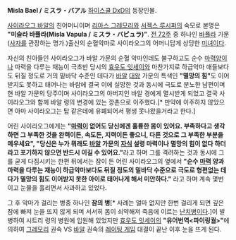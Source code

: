 '''Misla Bael / ミスラ・バアル'''
[[하이스쿨 DxD]]의 등장인물.

[[사이라오그 바알]]의 친어머니이며 [[리아스 그레모리]]와 [[서젝스 루시퍼]]의 숙모로 본명은 '''"미슬라 바퓰라(Misla Vapula / ミスラ・バピュラ)"'''. [[전 72주]] 중 하나인 [[바퓰라]] 가문([[사자]]를 관장하는 명가.)출신의 순혈악마로 사이라오그의 어머니답게 상당한 [[미녀]]이다.

자신의 친아들인 사이라오그가 바알 가문의 순혈 악마인데도 불구하고도 순수 [[마력]]양이나 마력을 다루는 재능이 극초반 당시의 [[효우도 잇세이]]와 마찬가지로 하급악마 애들보다도 뒤질 정도로 거의 밑바닥 수준인 데다가 [[바알]] [[대왕]] 가문의 특색인 '''"멸망의 힘"'''도 이어받지도 못하고 태어나는 바람에 결국 이에 실망한 것과 동시에 극도로 분노한 남편이며 현 바알 가문의 당주이며 사이라오그의 아버지인 바알 경에게 멸시받게 되었고 결국 사이라오그와 함께 바알 령의 변경에 있는 깡촌으로 이주했다.[* 만약에 이주하지 않았으면 아마 사이라오그는 탑 같은데에 유폐되어서 평생 못나왔을거라고 한다.] 

어린 사이라오그에게는 '''"[[마력]]이 없어도 당신에겐 훌륭한 몸이 있어요. 부족하다고 생각하면 그 부족한 것을 완력이든, 속도든, 지력이든 좋으니, 다른 것으로 그 부족한 부분을 메우세요", "당신은 누가 뭐래도 [[바알]] 가문의 [[자식]] 설령 마력이나 멸망의 힘이 없다 하더라고 포기하지 않으면 반드시 이길 수 있어요."'''라고 하며 그를 격려하는 것과 동시에 그를 굳게 다짐시키는 한편 뒤에서는 잠이 든 어린 사이라오그의 옆에서 '''"순수 [[마력]] 양과 마력을 다루는 재능이 하급악마보다도 뒤질 정도의 밑바닥 수준으로 극도로 형편없는 데다가 멸망의 힘도 이어받지 못한 아이로 태어나게 해서 미안하다."''' 라고 하며 계속 몇번이고 눈물을 흘리면서 사과하고 있었다. 

그 후 악마가 걸리는 병중 하나인 '''잠의 병'''[* 사례는 얼마 없지만 한번 걸리게 되면 깊은 잠에 빠져 눈을 뜨지 않게 되며 서서히 몸이 쇠약해져 죽음에 이르는 [[난치병]]이다.]이 발병하여 시트리 령의 병원에 입원해 있었지만 [[효우도 잇세이]]의 '''"유어번역<파이링궐>"'''에 의하여 [[그레모리]] 권속 VS [[바알]] 권속의 [[레이팅 게임]] 대결이 끝난 이후 눈을 뜨게 된다. 
